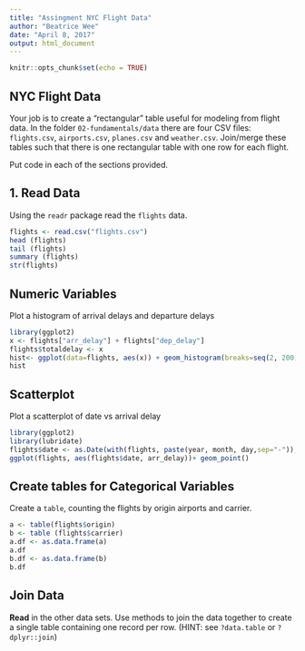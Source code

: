 ```yaml
---
title: "Assingment NYC Flight Data"
author: "Beatrice Wee"
date: "April 8, 2017"
output: html_document
---
```


```r
knitr::opts_chunk$set(echo = TRUE)
```

## NYC Flight Data

Your job is to create a "rectangular" table useful for modeling from flight data. 
In the folder `02-fundamentals/data` there are four CSV files: `flights.csv`, 
`airports.csv`, `planes.csv` and `weather.csv`.  Join/merge these tables such 
that there is one rectangular table with one row for each flight. 


Put code in each of the sections provided.

## 1. Read Data

Using the `readr` package read the `flights` data.

```r
flights <- read.csv("flights.csv")
head (flights)
tail (flights)
summary (flights)
str(flights)
```

## Numeric Variables  

Plot a histogram of arrival delays and departure delays 

```r
library(ggplot2)
x <- flights["arr_delay"] + flights["dep_delay"]
flights$totaldelay <- x
hist<- ggplot(data=flights, aes(x)) + geom_histogram(breaks=seq(2, 200, by =2), col = "grey", fill="steelblue")
hist
```

## Scatterplot

Plot a scatterplot of date vs arrival delay 

```r
library(ggplot2)
library(lubridate)
flights$date <- as.Date(with(flights, paste(year, month, day,sep="-")), "%Y-%m-%d")
ggplot(flights, aes(flights$date, arr_delay))+ geom_point()

```



## Create tables for Categorical Variables

Create a `table`, counting the flights by origin airports and carrier.

```r
a <- table(flights$origin)
b <- table (flights$carrier)
a.df <- as.data.frame(a)
a.df
b.df <- as.data.frame(b)
b.df
```


## Join Data

**Read** in the other data sets. Use methods to join the data together to create a single table containing one record per row.  (HINT: see `?data.table` or `?dplyr::join`)

```r

```



